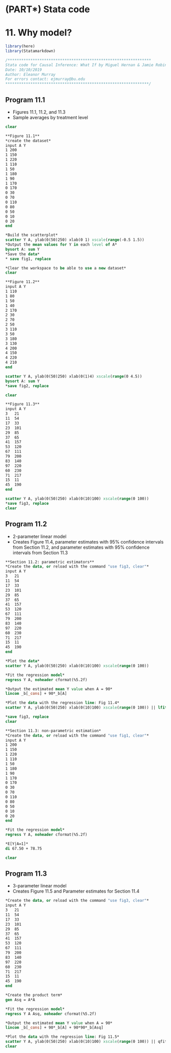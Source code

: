 # (PART\*) Stata code{-}

# 11. Why model?{-}

```r
library(here)
library(Statamarkdown)
```

```stata
/***************************************************************
Stata code for Causal Inference: What If by Miguel Hernan & Jamie Robins
Date: 10/10/2019
Author: Eleanor Murray 
For errors contact: ejmurray@bu.edu
***************************************************************/
```

  
## Program 11.1
- Figures 11.1, 11.2, and 11.3
- Sample averages by treatment level

```stata
clear

**Figure 11.1**
*create the dataset*
input A Y
1 200
1 150
1 220
1 110
1 50
1 180
1 90
1 170
0 170
0 30
0 70
0 110
0 80
0 50
0 10
0 20
end

*Build the scatterplot*
scatter Y A, ylab(0(50)250) xlab(0 1) xscale(range(-0.5 1.5))
*Output the mean values for Y in each level of A*
bysort A: sum Y
*Save the data*
* save fig1, replace
```

```stata
*Clear the workspace to be able to use a new dataset*
clear

**Figure 11.2**
input A Y
1 110
1 80
1 50
1 40
2 170
2 30
2 70
2 50
3 110
3 50
3 180
3 130
4 200
4 150
4 220
4 210
end

scatter Y A, ylab(0(50)250) xlab(0(1)4) xscale(range(0 4.5))
bysort A: sum Y
*save fig2, replace
```

```stata
clear

**Figure 11.3**
input A Y
3   21	
11	54
17	33
23	101
29	85
37	65
41	157
53	120
67	111
79	200
83	140
97	220
60	230
71	217
15	11
45  190
end

scatter Y A, ylab(0(50)250) xlab(0(10)100) xscale(range(0 100))
*save fig3, replace
clear
```

## Program 11.2 
- 2-parameter linear model
- Creates Figure 11.4, parameter estimates with 95% confidence intervals from Section 11.2, and parameter estimates with 95% confidence intervals from Section 11.3

```stata
**Section 11.2: parametric estimators**
*Create the data, or reload with the command "use fig3, clear"*
input A Y
3   21	
11	54
17	33
23	101
29	85
37	65
41	157
53	120
67	111
79	200
83	140
97	220
60	230
71	217
15	11
45  190
end

*Plot the data*
scatter Y A, ylab(0(50)250) xlab(0(10)100) xscale(range(0 100))

*Fit the regression model*
regress Y A, noheader cformat(%5.2f)

*Output the estimated mean Y value when A = 90*
lincom _b[_cons] + 90*_b[A]

*Plot the data with the regression line: Fig 11.4*
scatter Y A, ylab(0(50)250) xlab(0(10)100) xscale(range(0 100)) || lfit Y A

*save fig3, replace
clear
```

```stata
**Section 11.3: non-parametric estimation*
*Create the data, or reload with the command "use fig1, clear"*
input A Y
1 200
1 150
1 220
1 110
1 50
1 180
1 90
1 170
0 170
0 30
0 70
0 110
0 80
0 50
0 10
0 20
end

*Fit the regression model*
regress Y A, noheader cformat(%5.2f)

*E[Y|A=1]*
di 67.50 + 78.75

clear
```

## Program 11.3
- 3-parameter linear model
- Creates Figure 11.5 and Parameter estimates for Section 11.4

```stata
*Create the data, or reload with the command "use fig3, clear"*
input A Y
3   21	
11	54
17	33
23	101
29	85
37	65
41	157
53	120
67	111
79	200
83	140
97	220
60	230
71	217
15	11
45  190
end

*Create the product term*
gen Asq = A*A

*Fit the regression model*
regress Y A Asq, noheader cformat(%5.2f)

*Output the estimated mean Y value when A = 90*
lincom _b[_cons] + 90*_b[A] + 90*90*_b[Asq]

*Plot the data with the regression line: Fig 11.5*
scatter Y A, ylab(0(50)250) xlab(0(10)100) xscale(range(0 100)) || qfit Y A
clear
```
